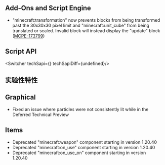 



## Add-Ons and Script Engine

-   "minecraft:transformation" now prevents blocks from being transformed past the 30x30x30 pixel limit and "minecraft:unit\_cube" from being translated or scaled. Invalid block will instead display the "update" block ([MCPE-173799](https://bugs.mojang.com/browse/MCPE-173799))


## **Script API**

<Switcher techSapi={<TechSapiStable/>} techSapiDiff={undefined}/>




<h2 className="experimental_divider">实验性特性</h2>




## Graphical

-   Fixed an issue where particles were not consistently lit while in the Deferred Technical Preview

## Items

-   Deprecated "minecraft:weapon" component starting in version 1.20.40
-   Deprecated "minecraft:on\_use" component starting in version 1.20.40
-   Deprecated "minecraft:on\_use\_on" component starting in version 1.20.40
